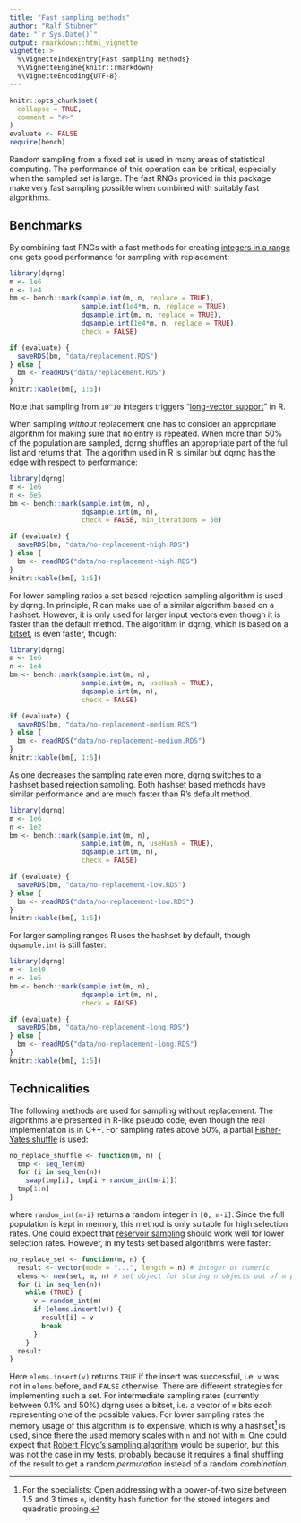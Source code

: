 ```yaml
---
title: "Fast sampling methods"
author: "Ralf Stubner"
date: "`r Sys.Date()`"
output: rmarkdown::html_vignette
vignette: >
  %\VignetteIndexEntry{Fast sampling methods}
  %\VignetteEngine{knitr::rmarkdown}
  %\VignetteEncoding{UTF-8}
---
```


```r
knitr::opts_chunk$set(
  collapse = TRUE,
  comment = "#>"
)
evaluate <- FALSE
require(bench)
```

Random sampling from a fixed set is used in many areas of statistical computing.
The performance of this operation can be critical, especially when the sampled set is large.
The fast RNGs provided in this package make very fast sampling possible when combined with suitably fast algorithms.  

## Benchmarks

By combining fast RNGs with a fast methods for creating [integers in a range](http://www.pcg-random.org/posts/bounded-rands.html) one gets good performance for sampling with replacement:

```r
library(dqrng)
m <- 1e6
n <- 1e4
bm <- bench::mark(sample.int(m, n, replace = TRUE),
                  sample.int(1e4*m, n, replace = TRUE),
                  dqsample.int(m, n, replace = TRUE),
                  dqsample.int(1e4*m, n, replace = TRUE),
                  check = FALSE)
```
```r
if (evaluate) {
  saveRDS(bm, "data/replacement.RDS")
} else {
  bm <- readRDS("data/replacement.RDS")
}
knitr::kable(bm[, 1:5])
```




Note that sampling from `10^10` integers triggers "[long-vector support](https://stat.ethz.ch/R-manual/R-devel/library/base/html/LongVectors.html)" in R.

When sampling _without_ replacement one has to consider an appropriate algorithm for making sure that no entry is repeated. When more than 50% of the population are sampled, dqrng shuffles an appropriate part of the full list and returns that. The algorithm used in R is similar but dqrng has the edge with respect to performance:

```r
library(dqrng)
m <- 1e6
n <- 6e5
bm <- bench::mark(sample.int(m, n),
                  dqsample.int(m, n),
                  check = FALSE, min_iterations = 50)
```
```r
if (evaluate) {
  saveRDS(bm, "data/no-replacement-high.RDS")
} else {
  bm <- readRDS("data/no-replacement-high.RDS")
}
knitr::kable(bm[, 1:5])
```

For lower sampling ratios a set based rejection sampling algorithm is used by dqrng. In principle, R can make use of a similar algorithm based on a hashset. However, it is only used for larger input vectors even though it is faster than the default method. The algorithm in dqrng, which is based on a [bitset](https://lemire.me/blog/2012/11/13/fast-sets-of-integers/), is even faster, though:

```r
library(dqrng)
m <- 1e6
n <- 1e4
bm <- bench::mark(sample.int(m, n),
                  sample.int(m, n, useHash = TRUE),
                  dqsample.int(m, n),
                  check = FALSE)
```
```r
if (evaluate) {
  saveRDS(bm, "data/no-replacement-medium.RDS")
} else {
  bm <- readRDS("data/no-replacement-medium.RDS")
}
knitr::kable(bm[, 1:5])
```

As one decreases the sampling rate even more, dqrng switches to a hashset based rejection sampling. Both hashset based methods have similar performance and are much faster than R's default method.

```r
library(dqrng)
m <- 1e6
n <- 1e2
bm <- bench::mark(sample.int(m, n),
                  sample.int(m, n, useHash = TRUE),
                  dqsample.int(m, n),
                  check = FALSE)
```
```r
if (evaluate) {
  saveRDS(bm, "data/no-replacement-low.RDS")
} else {
  bm <- readRDS("data/no-replacement-low.RDS")
}
knitr::kable(bm[, 1:5])
```

For larger sampling ranges R uses the hashset by default, though `dqsample.int`  is still faster:

```r
library(dqrng)
m <- 1e10
n <- 1e5
bm <- bench::mark(sample.int(m, n),
                  dqsample.int(m, n),
                  check = FALSE)
```
```r
if (evaluate) {
  saveRDS(bm, "data/no-replacement-long.RDS")
} else {
  bm <- readRDS("data/no-replacement-long.RDS")
}
knitr::kable(bm[, 1:5])
```


## Technicalities

The following methods are used for sampling without replacement. The algorithms are presented in R-like pseudo code, even though the real implementation is in C++. For sampling rates above 50%, a partial [Fisher-Yates shuffle](https://en.wikipedia.org/wiki/Fisher%E2%80%93Yates_shuffle) is used:

```r
no_replace_shuffle <- function(m, n) {
  tmp <- seq_len(m)
  for (i in seq_len(n))
    swap(tmp[i], tmp[i + random_int(m-i)])
  tmp[1:n]
}
```

where `random_int(m-i)`  returns a random integer in `[0, m-i]`. Since the full population is kept in memory, this method is only suitable for high selection rates. One could expect that [reservoir sampling](https://en.wikipedia.org/wiki/Reservoir_sampling) should work well for lower selection rates. However, in my tests set based algorithms were faster:

```r
no_replace_set <- function(m, n) {
  result <- vector(mode = "...", length = n) # integer or numeric
  elems <- new(set, m, n) # set object for storing n objects out of m possible values
  for (i in seq_len(n))
    while (TRUE) {
      v = random_int(m)
      if (elems.insert(v)) {
        result[i] = v
        break
      }
    }
  result
}
```

Here `elems.insert(v)` returns `TRUE` if the insert was successful, i.e. `v` was not in `elems` before, and `FALSE` otherwise. There are different strategies for implementing such a set. For intermediate sampling rates (currently between 0.1% and 50%) dqrng uses a bitset, i.e. a vector of `m` bits each representing one of the possible values. For lower sampling rates the memory usage of this algorithm is to expensive, which is why a hashset^[For the specialists: Open addressing with a power-of-two size between 1.5 and 3 times `n`, identity hash function for the stored integers and quadratic probing.] is used, since there the used memory scales with `n` and not with `m`. One could expect that [Robert Floyd's sampling algorithm](https://stackoverflow.com/a/2394292/8416610) would be superior, but this was not the case in my tests, probably because it requires a final shuffling of the result to get a random _permutation_ instead of a random _combination_.
